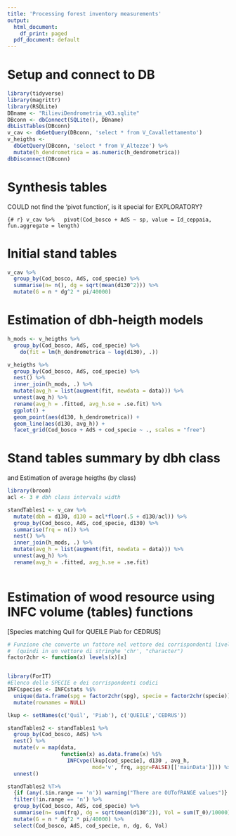 ```yaml
---
title: 'Processing forest inventory measurements'
output:
  html_document:
    df_print: paged
  pdf_document: default
---
```


# Setup and connect to DB

```r
library(tidyverse)
library(magrittr)
library(RSQLite)
DBname <- "RilieviDendrometria_v03.sqlite"
DBconn <- dbConnect(SQLite(), DBname)
dbListTables(DBconn)
v_cav <- dbGetQuery(DBconn, 'select * from V_Cavallettamento')
v_heigths <- 
  dbGetQuery(DBconn, 'select * from V_Altezze') %>%
  mutate(h_dendrometrica = as.numeric(h_dendrometrica))
dbDisconnect(DBconn)
```

# Synthesis tables
COULD not find the 'pivot function', is it special for EXPLORATORY?

```{# r}
v_cav %>%
  pivot(Cod_bosco + AdS ~ sp, value = Id_ceppaia, fun.aggregate = length)
```

# Initial stand tables

```r
v_cav %>%
  group_by(Cod_bosco, AdS, cod_specie) %>%
  summarise(n= n(), dg = sqrt(mean(d130^2))) %>%
  mutate(G = n * dg^2 * pi/40000)

```

# Estimation of dbh-heigth models

```r
h_mods <- v_heigths %>%
  group_by(Cod_bosco, AdS, cod_specie) %>%
    do(fit = lm(h_dendrometrica ~ log(d130), .))

v_heigths %>%
  group_by(Cod_bosco, AdS, cod_specie) %>%
  nest() %>%
  inner_join(h_mods, .) %>%
  mutate(avg_h = list(augment(fit, newdata = data))) %>%
  unnest(avg_h) %>%
  rename(avg_h = .fitted, avg_h.se = .se.fit) %>%
  ggplot() +
  geom_point(aes(d130, h_dendrometrica)) +
  geom_line(aes(d130, avg_h)) +
  facet_grid(Cod_bosco + AdS + cod_specie ~ ., scales = "free")

```

# Stand tables summary by dbh class
and Estimation of average heigths (by class)

```r
library(broom)
acl <- 3 # dbh class intervals width

standTables1 <- v_cav %>%
  mutate(dbh = d130, d130 = acl*floor(.5 + d130/acl)) %>%
  group_by(Cod_bosco, AdS, cod_specie, d130) %>%
  summarise(frq = n()) %>%
  nest() %>%
  inner_join(h_mods, .) %>%
  mutate(avg_h = list(augment(fit, newdata = data))) %>%
  unnest(avg_h) %>%
  rename(avg_h = .fitted, avg_h.se = .se.fit)
  

```


# Estimation of wood resource using INFC volume (tables) functions
[Species matching
Quil for QUEILE
Piab for CEDRUS]

```r
# Funzione che converte un fattore nel vettore dei corrispondenti livelli
#  (quindi in un vettore di stringhe 'chr', "character")
factor2chr <- function(x) levels(x)[x]


library(ForIT)
#Elenco delle SPECIE e dei corrispondenti codici
INFCspecies <- INFCstats %$% 
  unique(data.frame(spg = factor2chr(spg), specie = factor2chr(specie))) %>%
  mutate(rownames = NULL)

lkup <- setNames(c('Quil', 'Piab'), c('QUEILE','CEDRUS'))

standTables2 <- standTables1 %>%
  group_by(Cod_bosco, AdS) %>%
  nest() %>%
  mutate(v = map(data, 
                 function(x) as.data.frame(x) %$%
                   INFCvpe(lkup[cod_specie], d130 , avg_h, 
                           mod='v', frq, aggr=FALSE)[['mainData']])) %>%
  unnest()

standTables2 %T>% 
  {if (any(.$in.range == 'n')) warning("There are OUTofRANGE values")} %<>%
  filter(!in.range == 'n') %>%
  group_by(Cod_bosco, AdS, cod_specie) %>%
  summarise(n= sum(frq), dg = sqrt(mean(d130^2)), Vol = sum(T_0)/10000) %>%
  mutate(G = n * dg^2 * pi/40000) %>%
  select(Cod_bosco, AdS, cod_specie, n, dg, G, Vol)

```

